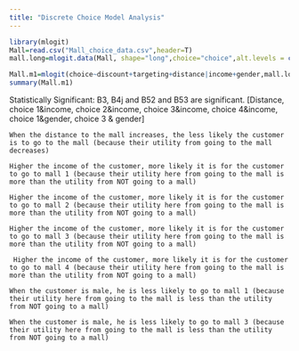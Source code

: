 ---
title: "Discrete Choice Model Analysis"
---



```{r}
library(mlogit)
Mall=read.csv("Mall_choice_data.csv",header=T)
mall.long=mlogit.data(Mall, shape="long",choice="choice",alt.levels = c("1","2","3","4","0"))
```
```{r}
Mall.m1=mlogit(choice~discount+targeting+distance|income+gender,mall.long,reflevel = "0")
summary(Mall.m1)
```
Statistically Significant: B3, B4j and B52 and B53 are significant.
[Distance, choice 1&income, choice 2&income, choice 3&income, choice 4&income, choice 1&gender, choice 3 & gender]

	When the distance to the mall increases, the less likely the customer is to go to the mall (because their utility from going to the mall decreases)

	Higher the income of the customer, more likely it is for the customer to go to mall 1 (because their utility here from going to the mall is more than the utility from NOT going to a mall)

	Higher the income of the customer, more likely it is for the customer to go to mall 2 (because their utility here from going to the mall is more than the utility from NOT going to a mall)

	Higher the income of the customer, more likely it is for the customer to go to mall 3 (because their utility here from going to the mall is more than the utility from NOT going to a mall)

	 Higher the income of the customer, more likely it is for the customer to go to mall 4 (because their utility here from going to the mall is more than the utility from NOT going to a mall)

	When the customer is male, he is less likely to go to mall 1 (because their utility here from going to the mall is less than the utility from NOT going to a mall)

	When the customer is male, he is less likely to go to mall 3 (because their utility here from going to the mall is less than the utility from NOT going to a mall)

